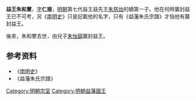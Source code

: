 '''益王朱和壐'''{{BD|？||？|catIdx=Z朱}}，[[表字|字]]'''仁接'''，[[明朝|明朝]]第七代益王益先王[[朱慈炲|朱慈炲]]的嫡第一子。他在何時襲封益王已不可考，另《[[南明史_(錢海岳)|南明史]]》只是記載他的名字，只有《益藩朱氏宗譜》才指他有襲封益王。

後來，朱和壐去世，由兒子[[朱怡鎬|朱怡鎬]]襲封益王。

==参考资料==
*《[[南明史_(錢海岳)|南明史]]》
*《益藩朱氏宗譜》

{{start}}
{{s-bef|before=堂叔[[朱慈燭|朱慈燭]]}}
{{s-ttl|title=[[明朝藩王列表_(益王系)|明益國國王]]|years=1662年後—？}}
{{s-aft|after=子[[朱怡鎬|朱怡鎬]]}}
{{end}} 

[[Category:明朝宗室|Category:明朝宗室]]
[[Category:明朝益藩國王|Category:明朝益藩國王]]